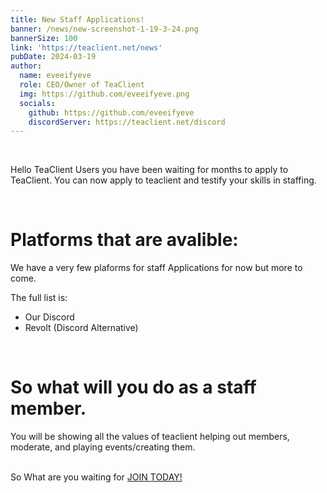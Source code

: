 ```yaml
---
title: New Staff Applications!
banner: /news/new-screenshot-1-19-3-24.png
bannerSize: 100
link: 'https://teaclient.net/news'
pubDate: 2024-03-19
author:
  name: eveeifyeve
  role: CEO/Owner of TeaClient 
  img: https://github.com/eveeifyeve.png
  socials: 
    github: https://github.com/eveeifyeve
    discordServer: https://teaclient.net/discord
---
```



<Layout postprops={frontmatter} className="h-full bg-[var(--nav-color2)]">



<br/>

Hello TeaClient Users you have been waiting for months to apply to TeaClient. 
You can now apply to teaclient and testify your skills in staffing.

<br/>


# Platforms that are avalible:

We have a very few plaforms for staff Applications for now but more to come.


The full list is:
<div class="bg-gradient-to-br bg-clip-text text-transparent">
 <ul class="list-disc list-inside">
    <li class="text-indigo-500">Our Discord</li>
    <li class="text-red-600">Revolt (Discord Alternative)</li>
 </ul>
</div>

<br/>

# So what will you do as a staff member.


You will be showing all the values of teaclient helping out members, moderate, and playing events/creating them.

<br/>

<div class="bg-gradient-to-br from-violet-200 to-green-200 bg-clip-text text-transparent">
So What are you waiting for <a href="/apply" class="bg-gradient-to-br from-blue-600 to-purple-600 bg-clip-text text-transparent">JOIN TODAY!</a>
</div>

</Layout>